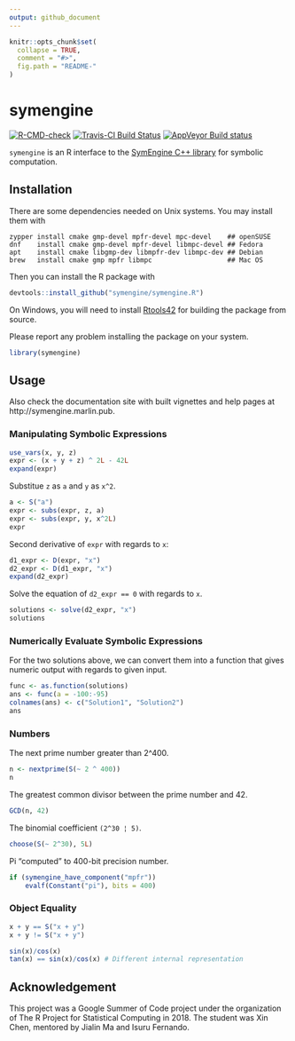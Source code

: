 ```yaml
---
output: github_document
---
```


<!-- README.md is generated from README.Rmd. Please edit that file -->

```r
knitr::opts_chunk$set(
  collapse = TRUE,
  comment = "#>",
  fig.path = "README-"
)
```

# symengine

<!-- badges: start -->
[![R-CMD-check](https://github.com/symengine/symengine.R/workflows/R-CMD-check/badge.svg)](https://github.com/symengine/symengine.R/actions)
[![Travis-CI Build Status](https://travis-ci.org/symengine/symengine.R.svg?branch=master)](https://travis-ci.org/symengine/symengine.R)
[![AppVeyor Build status](https://ci.appveyor.com/api/projects/status/rr0tdh8ykvs04qg2?svg=true)](https://ci.appveyor.com/project/symengine/symengine-r)
<!-- badges: end -->

`symengine` is an R interface to the [SymEngine C++ library](https://github.com/symengine/symengine)
for symbolic computation.

## Installation

There are some dependencies needed on Unix systems. You may install them with

```
zypper install cmake gmp-devel mpfr-devel mpc-devel    ## openSUSE
dnf    install cmake gmp-devel mpfr-devel libmpc-devel ## Fedora
apt    install cmake libgmp-dev libmpfr-dev libmpc-dev ## Debian
brew   install cmake gmp mpfr libmpc                   ## Mac OS
```

Then you can install the R package with

```r
devtools::install_github("symengine/symengine.R")
```

On Windows, you will need to install [Rtools42](https://cran.r-project.org/bin/windows/Rtools/rtools42/rtools.html)
for building the package from source.

Please report any problem installing the package on your system.

```r
library(symengine)
```

## Usage

Also check the documentation site with built vignettes and help pages at
http://symengine.marlin.pub.

### Manipulating Symbolic Expressions

```r
use_vars(x, y, z)
expr <- (x + y + z) ^ 2L - 42L
expand(expr)
```

Substitue `z` as `a` and `y` as `x^2`.

```r
a <- S("a")
expr <- subs(expr, z, a)
expr <- subs(expr, y, x^2L)
expr
```

Second derivative of `expr` with regards to `x`:

```r
d1_expr <- D(expr, "x")
d2_expr <- D(d1_expr, "x")
expand(d2_expr)
```

Solve the equation of `d2_expr == 0` with regards to `x`.

```r
solutions <- solve(d2_expr, "x")
solutions
```

### Numerically Evaluate Symbolic Expressions

For the two solutions above, we can convert them into a function that gives numeric
output with regards to given input.

```r
func <- as.function(solutions)
ans <- func(a = -100:-95)
colnames(ans) <- c("Solution1", "Solution2")
ans
```


### Numbers

The next prime number greater than 2^400.

```r
n <- nextprime(S(~ 2 ^ 400))
n
```

The greatest common divisor between the prime number and 42.

```r
GCD(n, 42)
```

The binomial coefficient `(2^30 ¦ 5)`.

```r
choose(S(~ 2^30), 5L)
```

Pi "computed" to 400-bit precision number.

```r
if (symengine_have_component("mpfr"))
    evalf(Constant("pi"), bits = 400)
```

### Object Equality

```r
x + y == S("x + y")
x + y != S("x + y")
```

```r
sin(x)/cos(x)
tan(x) == sin(x)/cos(x) # Different internal representation
```

## Acknowledgement

This project was a Google Summer of Code project under the organization
of The R Project for Statistical Computing in 2018.
The student was Xin Chen, mentored by Jialin Ma and Isuru Fernando.
